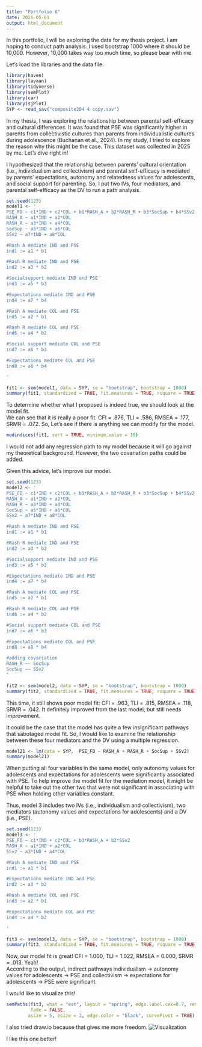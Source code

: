 ```yaml
---
title: "Portfolio 6"
date: 2025-05-01
output: html_document
---
```



In this portfolio, I will be exploring the data for my thesis project. I am hoping to conduct path analysis. I used bootstrap 1000 where it should be 10,000. However, 10,000 takes way too much time, so please bear with me. 

Let's load the libraries and the data file.
```r
library(haven)
library(lavaan)
library(tidyverse)
library(semPlot)
library(car)
library(sjPlot)
SYP <- read_sav("composite204 4 copy.sav")
```

In my thesis, I was exploring the relationship between parental self-efficacy and cultural differences. It was found that PSE was significantly higher in parents from collectivistic cultures than parents from individualistic cultures during adolescence (Buchanan et al., 2024). In my study, I tried to explore the reason why this might be the case. This dataset was collected in 2025 by me. Let's dive right in!

I hypothesized that the relationship between parents' cultural orientation (i.e., individualism and collectivism) and parental self-efficacy is mediated by parents' expectations, autonomy and relatedness values for adolescents, and social support for parenting. So, I put two IVs, four mediators, and parental self-efficacy as the DV to run a path analysis. 

```r
set.seed(123)
model1 <- '
PSE_FD ~ c1*IND + c2*COL + b1*RASH_A + b2*RASH_R + b3*SocSup + b4*SSv2
RASH_A ~ a1*IND + a2*COL
RASH_R ~ a3*IND + a4*COL
SocSup ~ a5*IND + a6*COL
SSv2 ~ a7*IND + a8*COL

#Rash A mediate IND and PSE
ind1 := a1 * b1

#Rash R mediate IND and PSE
ind2 := a3 * b2

#Socialsupport mediate IND and PSE
ind3 := a5 * b3

#Expectations mediate IND and PSE
ind4 := a7 * b4

#Rash A mediate COL and PSE
ind5 := a2 * b1

#Rash R mediate COL and PSE
ind6 := a4 * b2

#Social support mediate COL and PSE
ind7 := a6 * b3

#Expectations mediate COL and PSE
ind8 := a8 * b4

'

fit1 <- sem(model1, data = SYP, se = "bootstrap", bootstrap = 1000)
summary(fit1, standardized = TRUE, fit.measures = TRUE, rsquare = TRUE)
```

To determine whether what I proposed is indeed true, we should look at the model fit.     
We can see that it is really a poor fit. CFI = .876, TLI = .586, RMSEA = .177, SRMR = .072. So, Let's see if there is anything we can modify for the model. 

```r
modindices(fit1, sort = TRUE, minimum.value = 10)
```

I would not add any regression path to my model because it will go against my theoretical background. However, the two covariation paths could be added. 

Given this advice, let's improve our model. 
```r
set.seed(123)
model2 <- '
PSE_FD ~ c1*IND + c2*COL + b1*RASH_A + b2*RASH_R + b3*SocSup + b4*SSv2
RASH_A ~ a1*IND + a2*COL
RASH_R ~ a3*IND + a4*COL
SocSup ~ a5*IND + a6*COL
SSv2 ~ a7*IND + a8*COL

#Rash A mediate IND and PSE
ind1 := a1 * b1

#Rash R mediate IND and PSE
ind2 := a3 * b2

#Socialsupport mediate IND and PSE
ind3 := a5 * b3

#Expectations mediate IND and PSE
ind4 := a7 * b4

#Rash A mediate COL and PSE
ind5 := a2 * b1

#Rash R mediate COL and PSE
ind6 := a4 * b2

#Social support mediate COL and PSE
ind7 := a6 * b3

#Expectations mediate COL and PSE
ind8 := a8 * b4

#adding covariation
RASH_R ~~ SocSup
SocSup ~~ SSv2
'

fit2 <- sem(model2, data = SYP, se = "bootstrap", bootstrap = 1000)
summary(fit2, standardized = TRUE, fit.measures = TRUE, rsquare = TRUE)
```

This time, it still shows poor model fit: CFI = .963, TLI = .815, RMSEA = .118, SRMR = .042. It definitely improved from the last model, but still needs improvement.

It could be the case that the model has quite a few insignificant pathways that sabotaged model fit. So, I would like to examine the relationship between these four mediators and the DV using a multiple regression.
```r
model21 <- lm(data = SYP,  PSE_FD ~ RASH_A + RASH_R + SocSup + SSv2)
summary(model21)
```

When putting all four variables in the same model, only autonomy values for adolescents and expectations for adolescents were significantly associated with PSE. To help improve the model fit for the mediation model, it might be helpful to take out the other two that were not significant in associating with PSE when holding other variables constant. 

Thus, model 3 includes two IVs (i.e., individualism and collectivism), two mediators (autonomy values and expectations for adolescents) and a DV (i.e., PSE).
```r
set.seed(123)
model3 <- '
PSE_FD ~ c1*IND + c2*COL + b1*RASH_A + b2*SSv2
RASH_A ~ a1*IND + a2*COL
SSv2 ~ a3*IND + a4*COL

#Rash A mediate IND and PSE
ind1 := a1 * b1

#Expectations mediate IND and PSE
ind2 := a3 * b2

#Rash A mediate COL and PSE
ind3 := a2 * b1

#Expectations mediate COL and PSE
ind4 := a4 * b2

'

fit3 <- sem(model3, data = SYP, se = "bootstrap", bootstrap = 1000)
summary(fit3, standardized = TRUE, fit.measures = TRUE, rsquare = TRUE)
```

Now, our model fit is great! CFI = 1.000, TLI = 1.022, RMSEA = 0.000, SRMR = .013. Yeah!      
According to the output, indirect pathways individualism -> autonomy values for adolescents -> PSE  and collectivism -> expectations for adolescents -> PSE were significant. 

I would like to visualize this!  
```r
semPaths(fit3, what = "est", layout = "spring", edge.label.cex=0.7, residuals = FALSE,
         fade = FALSE,
        asize = 5, esize = 2, edge.color = "black", curvePivot = TRUE)
```

I also tried draw.io because that gives me more freedom.
![Visualization](secondmodel2.drawio.png)

I like this one better!
